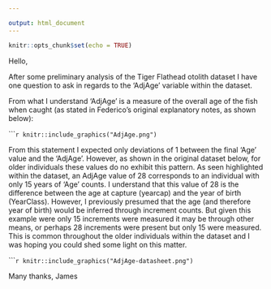 ```yaml
---

output: html_document
---
```


```r
knitr::opts_chunk$set(echo = TRUE)
```

Hello,

After some preliminary analysis of the Tiger Flathead otolith dataset I have one question to ask in regards to the 'AdjAge' variable within the dataset.

From what I understand 'AdjAge' is a measure of the overall age of the fish when caught (as stated in Federico's original explanatory notes, as shown below):





``````r
knitr::include_graphics("AdjAge.png")
```





From this statement I expected only deviations of 1 between the final 'Age' value and the 'AdjAge'. However, as shown in the original dataset below, for older individuals these values 
do no exhibit this pattern. As seen highlighted within the dataset, an AdjAge value of 28 corresponds to an individual with only 15 years of 'Age' counts. I understand that this value of 28 is the difference between the age at capture (yearcap) and the year of birth (YearClass). However, I previously presumed that the age (and therefore year of birth) would be inferred through increment counts. But given this example were only 15 increments were measured it may be through other means, or perhaps 28 increments were present but only 15 were measured. This is common throughout the older individuals within the dataset and I was hoping you could shed some light on this matter.



``````r
knitr::include_graphics("AdjAge-datasheet.png")
```


Many thanks,
James
